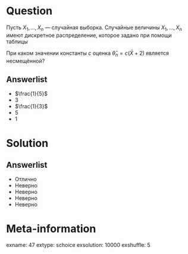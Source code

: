 Question
========
Пусть $X_1, \ldots , X_n$ — случайная выборка. Случайные величины $X_1, \ldots, X_n$ имеют дискретное распределение, 
которое задано при помощи таблицы

\begin{center}
\begin{tabular}{lrrr} \toprule
$x$  & -3 & 0 & 2 \\
\midrule
$\P(X_i=x)$ & $\frac{2}{3} - \theta$ & $\frac{1}{3}$ & $\theta$\\
\bottomrule
\end{tabular}
\end{center}

При каком значении константы $c$ оценка  $\hat{\theta}_n = c (\bar{X} + 2)$ является несмещённой?
  

Answerlist
----------
*  $\frac{1}{5}$
*  $3$
*  $\frac{1}{3}$
*  $5$
*  $1$

Solution
========

Answerlist
----------
*  Отлично
*  Неверно
*  Неверно
*  Неверно
*  Неверно

Meta-information
================
exname: 47
extype: schoice
exsolution: 10000
exshuffle: 5
